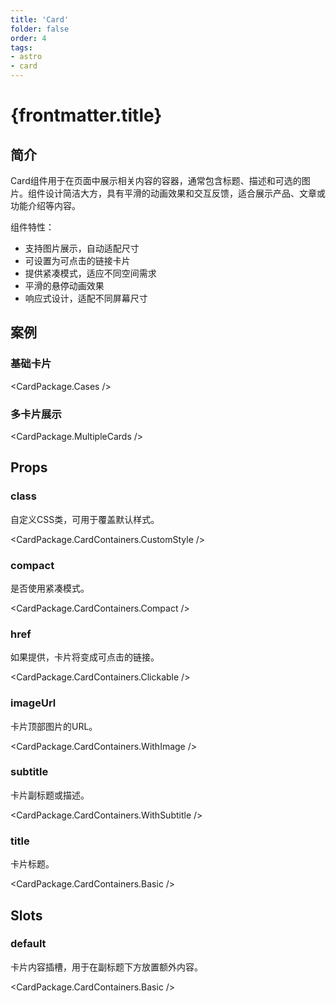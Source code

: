```yaml
---
title: 'Card'
folder: false
order: 4
tags:
- astro
- card
---
```



# {frontmatter.title}

## 简介

Card组件用于在页面中展示相关内容的容器，通常包含标题、描述和可选的图片。组件设计简洁大方，具有平滑的动画效果和交互反馈，适合展示产品、文章或功能介绍等内容。

组件特性：

- 支持图片展示，自动适配尺寸
- 可设置为可点击的链接卡片
- 提供紧凑模式，适应不同空间需求
- 平滑的悬停动画效果
- 响应式设计，适配不同屏幕尺寸

## 案例

### 基础卡片

<CardPackage.Cases />

### 多卡片展示

<CardPackage.MultipleCards />

## Props

### class

自定义CSS类，可用于覆盖默认样式。

<CardPackage.CardContainers.CustomStyle />

### compact

是否使用紧凑模式。

<CardPackage.CardContainers.Compact />

### href

如果提供，卡片将变成可点击的链接。

<CardPackage.CardContainers.Clickable />

### imageUrl

卡片顶部图片的URL。

<CardPackage.CardContainers.WithImage />

### subtitle

卡片副标题或描述。

<CardPackage.CardContainers.WithSubtitle />

### title

卡片标题。

<CardPackage.CardContainers.Basic />

## Slots

### default

卡片内容插槽，用于在副标题下方放置额外内容。

<CardPackage.CardContainers.Basic />

